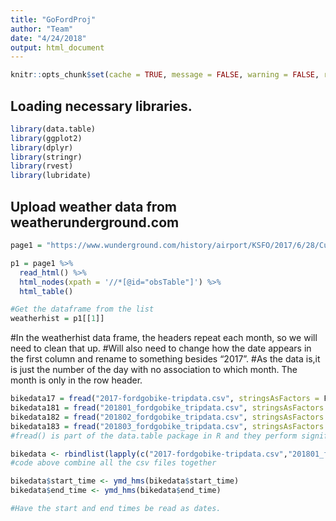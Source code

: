 ```yaml
---
title: "GoFordProj"
author: "Team"
date: "4/24/2018"
output: html_document
---
```


```r
knitr::opts_chunk$set(cache = TRUE, message = FALSE, warning = FALSE, root.dir = '/tmp')
```

## Loading necessary libraries.

```r
library(data.table)
library(ggplot2)
library(dplyr)
library(stringr)
library(rvest)
library(lubridate)
```

## Upload weather data from weatherunderground.com

```r
page1 = "https://www.wunderground.com/history/airport/KSFO/2017/6/28/CustomHistory.html?dayend=31&monthend=12&yearend=2017&req_city=&req_state=&req_statename=&reqdb.zip=&reqdb.magic=&reqdb.wmo="

p1 = page1 %>%
  read_html() %>%
  html_nodes(xpath = '//*[@id="obsTable"]') %>%
  html_table()

#Get the dataframe from the list
weatherhist = p1[[1]]
```

#In the weatherhist data frame, the headers repeat each month, so we will need to clean that up. 
#Will also need to change how the date appears in the first column and rename to something besides "2017". 
#As the data is,it is just the number of the day with no association to which month. The month is only in the row header. 

```r

bikedata17 = fread("2017-fordgobike-tripdata.csv", stringsAsFactors = F)
bikedata181 = fread("201801_fordgobike_tripdata.csv", stringsAsFactors = F)
bikedata182 = fread("201802_fordgobike_tripdata.csv", stringsAsFactors = F)
bikedata183 = fread("201803_fordgobike_tripdata.csv", stringsAsFactors = F)
#fread() is part of the data.table package in R and they perform significantly faster than the base read.csv() and write.csv() functions.

bikedata <- rbindlist(lapply(c("2017-fordgobike-tripdata.csv","201801_fordgobike_tripdata.csv","201802_fordgobike_tripdata.csv","201803_fordgobike_tripdata.csv"),fread))
#code above combine all the csv files together

bikedata$start_time <- ymd_hms(bikedata$start_time)
bikedata$end_time <- ymd_hms(bikedata$end_time)

#Have the start and end times be read as dates. 


```


